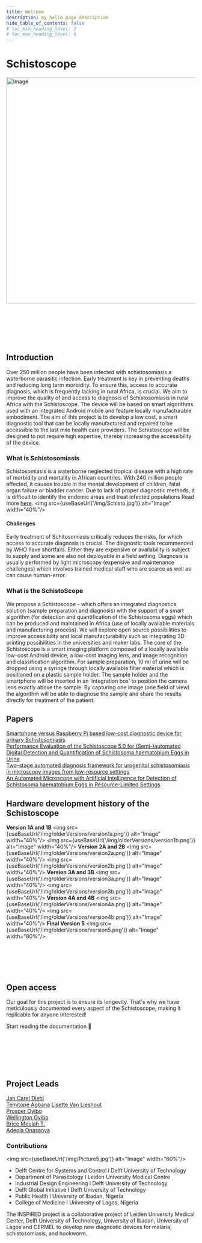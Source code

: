 ```yaml
---
title: Welcome
description: my hello page description
hide_table_of_contents: false
# toc_min_heading_level: 2
# toc_max_heading_level: 6
---
```


<div style={{ display: 'flex', justifyContent: 'center' }}>
    <h1>Schistoscope</h1>
</div>
<div style={{ display: 'flex', justifyContent: 'center' }}>
    <img src={useBaseUrl('/img/schistoscope5.png')} alt="Image" width="600" />
</div>
<br></br>
<br></br>
<br></br>

## Introduction
Over 250 million people have been infected with schistosomiasis a waterborne parasitic infection. Early treatment is key in preventing deaths and reducing long term morbidity. To ensure this, access to accurate diagnosis, which is frequently lacking in rural Africa, is crucial. We aim to improve the quality of and access to diagnosis of Schistosomiasis in rural Africa with the Schistoscope. The device will be based on smart algorithms used with an integrated Android mobile and feature locally manufacturable embodiment. The aim of this project is to develop a low cost, a smart diagnostic tool that can be locally manufactured and repaired to be accessible to the last mile health care providers. The Schistoscope will be designed to not require high expertise, thereby increasing the accessibility of the device.

### What is Schistosomiasis

Schistosomiasis is a waterborne neglected tropical disease with a high rate of morbidity and mortality in African countries. With 240 million people affected, it causes trouble in the mental development of children, fatal organ failure or bladder cancer. Due to lack of proper diagnostic methods, it is difficult to identify the endemic areas and treat infected populations
Read more [here](https://en.wikipedia.org/wiki/Schistosomiasis).
<img src={useBaseUrl('/img/Schisto.jpg')} alt="Image" width="40%"/>


#### Challenges

Early treatment of Schitosomiasis critically reduces the risks, for which access to accurate diagnosis is crucial. The diagnostic tools recommended by WHO have shortfalls. Either they are expensive or availability is subject to supply and some are also not deployable in a field setting. Diagnosis is usually performed by light microscopy (expensive and maintenance challenges) which involves trained medical staff who are scarce as well as can cause human-error.

### What is the SchistoScope

We propose a Schistoscope - which offers an integrated diagnostics solution (sample preparation and diagnosis) with the support of a smart algorithm (for detection and quantification of the Schistosoma eggs) which can be produced and maintained in Africa (use of locally available materials and manufacturing process). We will explore open source possibilities to improve accessibility and local manufacturability such as integrating 3D printing possibilities in the universities and maker labs. The core of the Schistoscope is a smart imaging platform composed of a locally available low-cost Android device, a low-cost imaging lens, and image recognition and classification algorithm. For sample preparation, 10 ml of urine will be dropped using a syringe through locally available filter material which is positioned on a plastic sample holder. The sample holder and the smartphone will be inserted in an ‘integration box’ to position the camera lens exactly above the sample. By capturing one image (one field of view) the algorithm will be able to diagnose the sample and share the results directly for treatment of the patient.

## Papers


[Smartphone versus Raspberry Pi based low-cost diagnostic device for urinary Schistosomiasis](https://delftdesignlabs.org/wp-content/uploads/2021/09/IEEE-2020-Schistoscope.pdf)  
[Performance Evaluation of the Schistoscope 5.0 for (Semi-)automated Digital Detection and Quantification of Schistosoma haematobium Eggs in Urine](https://www.ajtmh.org/view/journals/tpmd/107/5/article-p1047.xml)  
[Two-stage automated diagnosis framework for urogenital schistosomiasis in microscopy images from low-resource settings](https://www.spiedigitallibrary.org/journals/journal-of-medical-imaging/volume-10/issue-04/044005/Two-stage-automated-diagnosis-framework-for-urogenital-schistosomiasis-in-microscopy/10.1117/1.JMI.10.4.044005.full#_=_)  
[An Automated Microscope with Artificial Intelligence for Detection of Schistosoma haematobium Eggs in Resource-Limited Settings](https://www.mdpi.com/2072-666X/13/5/643)


## Hardware development history of the Schistoscope
**Version 1A and 1B**
<img src={useBaseUrl('/img/olderVersions/version1a.png')} alt="Image" width="40%"/>
<img src={useBaseUrl('/img/olderVersions/version1b.png')} alt="Image" width="40%"/>
**Version 2A and 2B**
<img src={useBaseUrl('/img/olderVersions/version2a.png')} alt="Image" width="40%"/>
<img src={useBaseUrl('/img/olderVersions/version2b.png')} alt="Image" width="40%"/>
**Version 3A and 3B**
<img src={useBaseUrl('/img/olderVersions/version3a.png')} alt="Image" width="40%"/>
<img src={useBaseUrl('/img/olderVersions/version3b.png')} alt="Image" width="40%"/>
**Version 4A and 4B**
<img src={useBaseUrl('/img/olderVersions/version4a.png')} alt="Image" width="40%"/>
<img src={useBaseUrl('/img/olderVersions/version4b.png')} alt="Image" width="40%"/>
**Final Version 5**
<img src={useBaseUrl('/img/olderVersions/version5.png')} alt="Image" width="80%"/>
<br></br>
<br></br>
<br></br>

## Open access
Our goal for this project is to ensure its longevity. That's why we have meticulously documented every aspect of the Schistoscope, making it replicable for anyone interested!
<div className={styles.buttons}>
  <Link
    className="button button--secondary button--lg"
    to="/docs/docs_hardware/intro">
    Start reading the documentation 🚀
  </Link>
</div>
<br></br>
<br></br>
<br></br>


## Project Leads

[Jan Carel Diehl](https://www.linkedin.com/in/ACoAAABbRMcB7e6BGrr1RSTnr0zb1OZiYV6qDl0)    
[Temitope Agbana](https://www.linkedin.com/in/ACoAACL6wkIBzpucRi4FtOnyupc0aOChCph7y9A)
[Lisette Van Lieshout](https://www.linkedin.com/in/ACoAAAH4UFsB8i7fGt2HvakklwJ-Iok5Jhi56_E)  
[Prosper Oyibo](https://www.linkedin.com/in/ACoAAAmbGt4BGbTH5hazKbjb0cHsNWxr0BEnJZ4)  
[Wellington Oyibo](https://www.linkedin.com/in/ACoAAANDYuABzd40I-4GYO4mn9u0m3DTtaeaf9c)  
[Brice Meulah T.](https://www.linkedin.com/in/ACoAACE4oggBpQupCfDnUCKFtYicPq8NIteNb8M)  
[Adeola Onasanya](https://www.linkedin.com/in/ACoAAA6ZEogBmWRoQLr9jMI5fk7pjQaC9pqj020)   

### Contributions
<img src={useBaseUrl('/img/Picture5.jpg')} alt="Image" width="60%"/>

- Delft Centre for Systems and Control l Delft University of Technology
- Department of Parasitology l Leiden University Medical Centre
- Industrial Design Engineering l Delft University of Technology
- Delft Global Initiative l Delft University of Technology
- Public Health l University of Ibadan, Nigeria
- College of Medicine l University of Lagos, Nigeria


The INSPiRED project is a collaborative project of Leiden University Medical Center, Delft University of Technology, University of Ibadan, University of Lagos and CERMEL to develop new diagnostic devices for malaria, schistosomiasis, and hookworm.